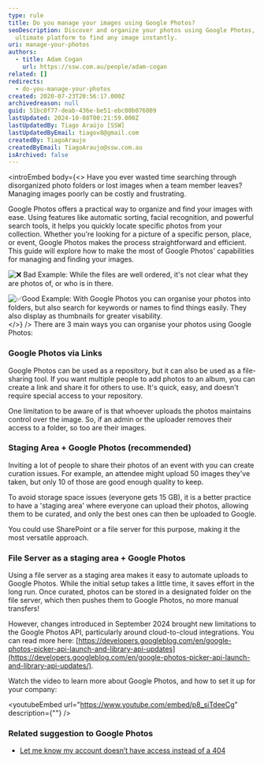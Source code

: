 ```yaml
---
type: rule
title: Do you manage your images using Google Photos?
seoDescription: Discover and organize your photos using Google Photos, the
  ultimate platform to find any image instantly.
uri: manage-your-photos
authors:
  - title: Adam Cogan
    url: https://ssw.com.au/people/adam-cogan
related: []
redirects:
  - do-you-manage-your-photos
created: 2020-07-23T20:56:17.000Z
archivedreason: null
guid: 51bc0f77-deab-436e-be51-ebc00b076009
lastUpdated: 2024-10-08T00:21:59.000Z
lastUpdatedBy: Tiago Araújo [SSW]
lastUpdatedByEmail: tiagov8@gmail.com
createdBy: TiagoAraujo
createdByEmail: TiagoAraujo@ssw.com.au
isArchived: false
---
```

<introEmbed
  body={<>
Have you ever wasted time searching through disorganized photo folders or lost images when a team member leaves? Managing images poorly can be costly and frustrating.

Google Photos offers a practical way to organize and find your images with ease. Using features like automatic sorting, facial recognition, and powerful search tools, it helps you quickly locate specific photos from your collection. Whether you're looking for a picture of a specific person, place, or event, Google Photos makes the process straightforward and efficient. This guide will explore how to make the most of Google Photos' capabilities for managing and finding your images.

![❌ Bad Example: While the files are well ordered, it's not clear what they are photos of, or who is in there.](/uploads/rules/manage-your-photos/bad-example.png)

![✅Good Example: With Google Photos you can organise your photos into folders, but also search for keywords or names to find things easily. They also display as thumbnails for greater visability.](/uploads/rules/manage-your-photos/tesla-search.png)
  </>}
/>
There are 3 main ways you can organise your photos using Google Photos:

### Google Photos via Links

Google Photos can be used as a repository, but it can also be used as a file-sharing tool. If you want multiple people to add photos to an album, you can create a link and share it for others to use. It's quick, easy, and doesn't require special access to your repository.

One limitation to be aware of is that whoever uploads the photos maintains control over the image. So, if an admin or the uploader removes their access to a folder, so too are their images.

### Staging Area + Google Photos (recommended)

Inviting a lot of people to share their photos of an event with you can create curation issues. For example, an attendee might upload 50 images they've taken, but only 10 of those are good enough quality to keep.

To avoid storage space issues (everyone gets 15 GB), it is a better practice to have a 'staging area' where everyone can upload their photos, allowing them to be curated, and only the best ones can then be uploaded to Google.

You could use SharePoint or a file server for this purpose, making it the most versatile approach.

### File Server as a staging area  + Google Photos

Using a file server as a staging area makes it easy to automate uploads to Google Photos. While the initial setup takes a little time, it saves effort in the long run. Once curated, photos can be stored in a designated folder on the file server, which then pushes them to Google Photos, no more manual transfers!

However, changes introduced in September 2024 brought new limitations to the Google Photos API, particularly around cloud-to-cloud integrations. You can read more here: [https://developers.googleblog.com/en/google-photos-picker-api-launch-and-library-api-updates](https://developers.googleblog.com/en/google-photos-picker-api-launch-and-library-api-updates/).

Watch the video to learn more about Google Photos, and how to set it up for your company:

<youtubeEmbed url="https://www.youtube.com/embed/p8_siTdeeCg" description={""} />

### Related suggestion to Google Photos

* [Let me know my account doesn’t have access instead of a 404](https://bettersoftwaresuggestions.com/google/google-photos/let-me-know-my-account-doesnt-have-access-instead-of-a-404/)
